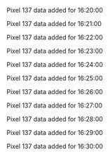 Pixel 137 data added for 16:20:00

Pixel 137 data added for 16:21:00

Pixel 137 data added for 16:22:00

Pixel 137 data added for 16:23:00

Pixel 137 data added for 16:24:00

Pixel 137 data added for 16:25:00

Pixel 137 data added for 16:26:00

Pixel 137 data added for 16:27:00

Pixel 137 data added for 16:28:00

Pixel 137 data added for 16:29:00

Pixel 137 data added for 16:30:00

